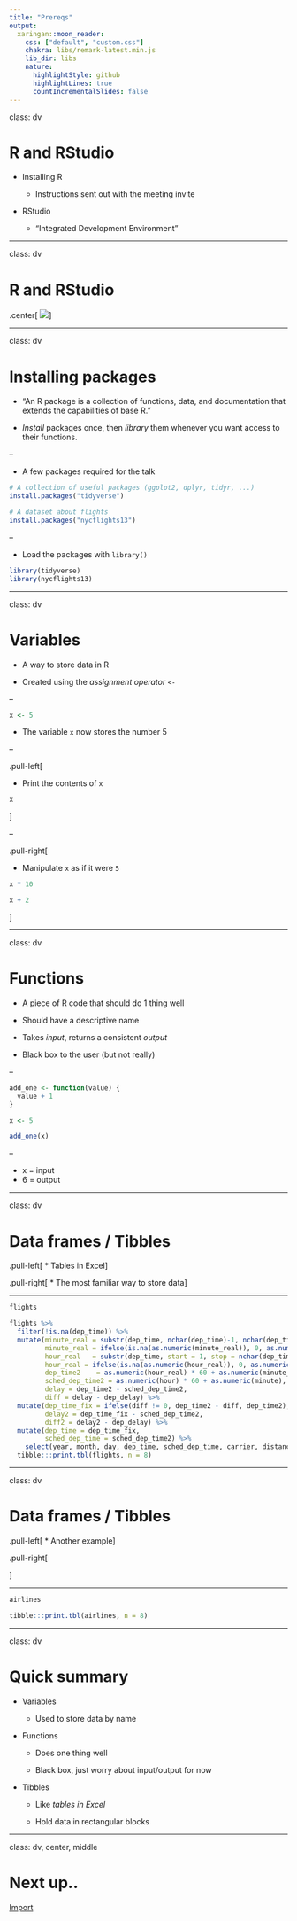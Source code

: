 ```yaml
---
title: "Prereqs"
output:
  xaringan::moon_reader:
    css: ["default", "custom.css"]
    chakra: libs/remark-latest.min.js
    lib_dir: libs
    nature:
      highlightStyle: github
      highlightLines: true
      countIncrementalSlides: false
---
```


class: dv

# R and RStudio

* Installing R 

  * Instructions sent out with the meeting invite

* RStudio 
 
  * "Integrated Development Environment" 


---

class: dv

# R and RStudio

.center[
![](img/rstudio-ide.png)
]

---

class: dv

# Installing packages

* "An R package is a collection of functions, data, and documentation that extends the capabilities of base R."

*  _Install_ packages once, then _library_ them whenever you want access to their functions.

--

* A few packages required for the talk

```r
# A collection of useful packages (ggplot2, dplyr, tidyr, ...)
install.packages("tidyverse")

# A dataset about flights
install.packages("nycflights13")
```

--

* Load the packages with `library()`

```r
library(tidyverse)
library(nycflights13)
```


---

class: dv

# Variables

* A way to store data in R

* Created using the _assignment operator_ `<-`

--

```r
x <- 5
```

* The variable `x` now stores the number 5

--

.pull-left[

* Print the contents of `x`

```r
x
```

]

--

.pull-right[

* Manipulate `x` as if it were `5`

```r
x * 10

x + 2
```

]

---

class: dv

# Functions

* A piece of R code that should do 1 thing well

* Should have a descriptive name

* Takes _input_, returns a consistent _output_

* Black box to the user (but not really)

--

```r
add_one <- function(value) {
  value + 1
}
```


```r
x <- 5

add_one(x)
```

--

* x = input
* 6 = output

---

class: dv

# Data frames / Tibbles

.pull-left[
* Tables in Excel
]

.pull-right[
* The most familiar way to store data
]

---  

```r
flights
```

```r
flights %>%
  filter(!is.na(dep_time)) %>%
  mutate(minute_real = substr(dep_time, nchar(dep_time)-1, nchar(dep_time)),
         minute_real = ifelse(is.na(as.numeric(minute_real)), 0, as.numeric(minute_real)),
         hour_real   = substr(dep_time, start = 1, stop = nchar(dep_time)-2),
         hour_real = ifelse(is.na(as.numeric(hour_real)), 0, as.numeric(hour_real)),
         dep_time2    = as.numeric(hour_real) * 60 + as.numeric(minute_real),
         sched_dep_time2 = as.numeric(hour) * 60 + as.numeric(minute),
         delay = dep_time2 - sched_dep_time2, 
         diff = delay - dep_delay) %>%
  mutate(dep_time_fix = ifelse(diff != 0, dep_time2 - diff, dep_time2),
         delay2 = dep_time_fix - sched_dep_time2, 
         diff2 = delay2 - dep_delay) %>%
  mutate(dep_time = dep_time_fix,
         sched_dep_time = sched_dep_time2) %>%
    select(year, month, day, dep_time, sched_dep_time, carrier, distance) %>%
  tibble:::print.tbl(flights, n = 8)
```

---

class: dv

# Data frames / Tibbles

.pull-left[
* Another example
]

.pull-right[

]

--- 

```r
airlines
```

```r
tibble:::print.tbl(airlines, n = 8)
```


---

class: dv

# Quick summary

* Variables 

  * Used to store data by name
  
* Functions

  * Does one thing well
  
  * Black box, just worry about input/output for now
  
* Tibbles
  
  * Like _tables in Excel_
  
  * Hold data in rectangular blocks
  
---

class: dv, center, middle

# Next up.. 

[Import](3-import.html)





